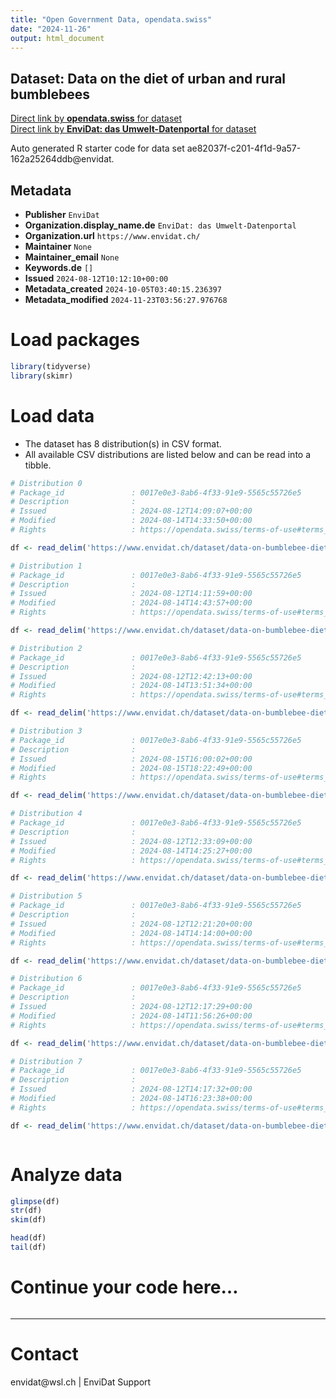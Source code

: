 ```yaml
---
title: "Open Government Data, opendata.swiss"
date: "2024-11-26"
output: html_document
---
```


## Dataset: Data on the diet of urban and rural bumblebees



[Direct link by **opendata.swiss** for dataset](https://opendata.swiss/de/dataset/data-on-the-diet-of-urban-and-rural-bumblebees)<br>
[Direct link by **EnviDat: das Umwelt-Datenportal** for dataset](https://www.envidat.ch/#/metadata/data-on-bumblebee-dietary-patterns)

Auto generated R starter code for data set ae82037f-c201-4f1d-9a57-162a25264ddb@envidat.

## Metadata

- **Publisher** `EnviDat`
- **Organization.display_name.de** `EnviDat: das Umwelt-Datenportal`
- **Organization.url** `https://www.envidat.ch/`
- **Maintainer** `None`
- **Maintainer_email** `None`
- **Keywords.de** `[]`
- **Issued** `2024-08-12T10:12:10+00:00`
- **Metadata_created** `2024-10-05T03:40:15.236397`
- **Metadata_modified** `2024-11-23T03:56:27.976768`


# Load packages

```r

library(tidyverse)
library(skimr)

```

# Load data

-   The dataset has 8 distribution(s) in CSV format.
-   All available CSV distributions are listed below and can be read into a tibble.

```r

# Distribution 0
# Package_id               : 0017e0e3-8ab6-4f33-91e9-5565c55726e5
# Description              : 
# Issued                   : 2024-08-12T14:09:07+00:00
# Modified                 : 2024-08-14T14:33:50+00:00
# Rights                   : https://opendata.swiss/terms-of-use#terms_by

df <- read_delim('https://www.envidat.ch/dataset/data-on-bumblebee-dietary-patterns/resource/79d981d0-0c62-4e78-810f-750644a08176')

# Distribution 1
# Package_id               : 0017e0e3-8ab6-4f33-91e9-5565c55726e5
# Description              : 
# Issued                   : 2024-08-12T14:11:59+00:00
# Modified                 : 2024-08-14T14:43:57+00:00
# Rights                   : https://opendata.swiss/terms-of-use#terms_by

df <- read_delim('https://www.envidat.ch/dataset/data-on-bumblebee-dietary-patterns/resource/06afcb49-cc9f-45da-b64f-5860c277d498')

# Distribution 2
# Package_id               : 0017e0e3-8ab6-4f33-91e9-5565c55726e5
# Description              : 
# Issued                   : 2024-08-12T12:42:13+00:00
# Modified                 : 2024-08-14T13:51:34+00:00
# Rights                   : https://opendata.swiss/terms-of-use#terms_by

df <- read_delim('https://www.envidat.ch/dataset/data-on-bumblebee-dietary-patterns/resource/75bace68-f772-4103-9fdf-8395ce1c3d51')

# Distribution 3
# Package_id               : 0017e0e3-8ab6-4f33-91e9-5565c55726e5
# Description              : 
# Issued                   : 2024-08-15T16:00:02+00:00
# Modified                 : 2024-08-15T18:22:49+00:00
# Rights                   : https://opendata.swiss/terms-of-use#terms_by

df <- read_delim('https://www.envidat.ch/dataset/data-on-bumblebee-dietary-patterns/resource/79128caa-e0a4-43d6-8b60-ff111075a984')

# Distribution 4
# Package_id               : 0017e0e3-8ab6-4f33-91e9-5565c55726e5
# Description              : 
# Issued                   : 2024-08-12T12:33:09+00:00
# Modified                 : 2024-08-14T14:25:27+00:00
# Rights                   : https://opendata.swiss/terms-of-use#terms_by

df <- read_delim('https://www.envidat.ch/dataset/data-on-bumblebee-dietary-patterns/resource/0b2c5c45-629f-4b01-8c58-535c06c74fb2')

# Distribution 5
# Package_id               : 0017e0e3-8ab6-4f33-91e9-5565c55726e5
# Description              : 
# Issued                   : 2024-08-12T12:21:20+00:00
# Modified                 : 2024-08-14T14:14:00+00:00
# Rights                   : https://opendata.swiss/terms-of-use#terms_by

df <- read_delim('https://www.envidat.ch/dataset/data-on-bumblebee-dietary-patterns/resource/ce8bb95f-caaf-4959-a7c9-07bf93806939')

# Distribution 6
# Package_id               : 0017e0e3-8ab6-4f33-91e9-5565c55726e5
# Description              : 
# Issued                   : 2024-08-12T12:17:29+00:00
# Modified                 : 2024-08-14T11:56:26+00:00
# Rights                   : https://opendata.swiss/terms-of-use#terms_by

df <- read_delim('https://www.envidat.ch/dataset/data-on-bumblebee-dietary-patterns/resource/0fd97e8a-015e-4f9b-8c28-14ce1ae4dc6a')

# Distribution 7
# Package_id               : 0017e0e3-8ab6-4f33-91e9-5565c55726e5
# Description              : 
# Issued                   : 2024-08-12T14:17:32+00:00
# Modified                 : 2024-08-14T16:23:38+00:00
# Rights                   : https://opendata.swiss/terms-of-use#terms_by

df <- read_delim('https://www.envidat.ch/dataset/data-on-bumblebee-dietary-patterns/resource/f34a3f6e-91f3-4619-a258-8e4408050032')



```

# Analyze data

```r

glimpse(df)
str(df)
skim(df)

head(df)
tail(df)

```

# Continue your code here...

```r

```

------------------------------------------------------------------------

# Contact

envidat@wsl.ch | EnviDat Support
